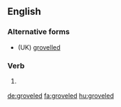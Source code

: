 ==English==

===Alternative forms===
* (UK) [[grovelled]]

===Verb===
{{head|en|verb form}}

# {{context|US|lang=en}} {{en-simple past of|grovel}}

[[de:groveled]]
[[fa:groveled]]
[[hu:groveled]]